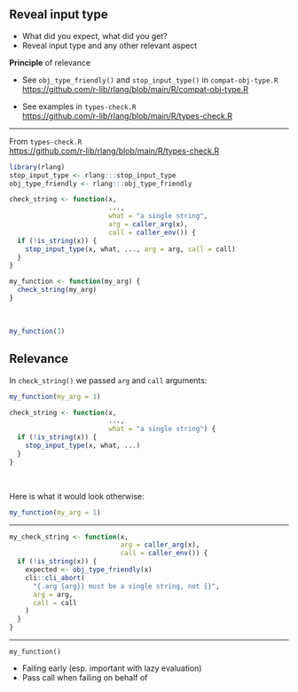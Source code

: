 ## Reveal input type

- What did you expect, what did you get?
- Reveal input type and any other relevant aspect

::: {.callout-note appearance="simple" icon=false}
::: my-smaller
**Principle** of relevance
:::
:::

::: {.callout-note appearance="simple" icon=false}
::: my-smaller
- See `obj_type_friendly()` and `stop_input_type()` in `compat-obj-type.R`\
  <https://github.com/r-lib/rlang/blob/main/R/compat-obj-type.R>

- See examples in `types-check.R`\
  <https://github.com/r-lib/rlang/blob/main/R/types-check.R>
:::
:::

---

From `types-check.R`\
<https://github.com/r-lib/rlang/blob/main/R/types-check.R>

```r
library(rlang)
stop_input_type <- rlang:::stop_input_type
obj_type_friendly <- rlang:::obj_type_friendly
```

```r
check_string <- function(x,
                         ...,
                         what = "a single string",
                         arg = caller_arg(x),
                         call = caller_env()) {
  if (!is_string(x)) {
    stop_input_type(x, what, ..., arg = arg, call = call)
  }
}

my_function <- function(my_arg) {
  check_string(my_arg)
}
```

\

```r
my_function(1)
```


## Relevance

In `check_string()` we passed `arg` and `call` arguments:

```r
my_function(my_arg = 1)
```

```r
check_string <- function(x,
                         ...,
                         what = "a single string") {
  if (!is_string(x)) {
    stop_input_type(x, what, ...)
  }
}
```

\

Here is what it would look otherwise:

```r
my_function(my_arg = 1)
```

---

```r
my_check_string <- function(x,
                            arg = caller_arg(x),
                            call = caller_env()) {
  if (!is_string(x)) {
    expected <- obj_type_friendly(x)
    cli::cli_abort(
      "{.arg {arg}} must be a single string, not {}",
      arg = arg,
      call = call
    )
  }
}
```

---

`my_function()`

- Failing early (esp. important with lazy evaluation)
- Pass call when failing on behalf of
